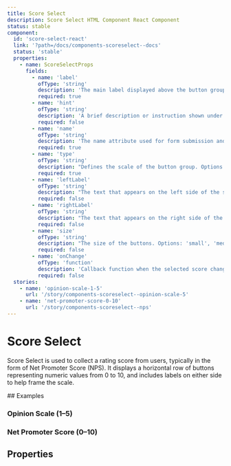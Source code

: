 ```yaml
---
title: Score Select
description: Score Select HTML Component React Component
status: stable
component:
  id: 'score-select-react'
  link: '?path=/docs/components-scoreselect--docs'
  status: 'stable'
  properties:
    - name: ScoreSelectProps
      fields:
        - name: 'label'
          ofType: 'string'
          description: 'The main label displayed above the button group.'
          required: true
        - name: 'hint'
          ofType: 'string'
          description: 'A brief description or instruction shown under the label.'
          required: false
        - name: 'name'
          ofType: 'string'
          description: 'The name attribute used for form submission and identification of the group of buttons.'
          required: true
        - name: 'type'
          ofType: 'string'
          description: "Defines the scale of the button group. Options: '1-5', '1-7', '0-10'."
          required: true
        - name: 'leftLabel'
          ofType: 'string'
          description: "The text that appears on the left side of the score range (for example, 'Not Likely')."
          required: false
        - name: 'rightLabel'
          ofType: 'string'
          description: "The text that appears on the right side of the score range (for example, 'Extremely Likely')."
          required: false
        - name: 'size'
          ofType: 'string'
          description: "The size of the buttons. Options: 'small', 'medium', 'large'. Default is 'medium'."
          required: false
        - name: 'onChange'
          ofType: 'function'
          description: 'Callback function when the selected score changes.'
          required: false
  stories:
    - name: 'opinion-scale-1-5'
      url: '/story/components-scoreselect--opinion-scale-5'
    - name: 'net-promoter-score-0-10'
      url: '/story/components-scoreselect--nps'
---
```


# Score Select

Score Select is used to collect a rating score from users, typically in the form of Net Promoter Score (NPS). It displays a horizontal row of buttons representing numeric values from 0 to 10, and includes labels on either side to help frame the scale.

<Section current="react">
<ComponentPreview>
  <ScoreSelect
    label="How satisfied are you with your experience?"
    leftLabel="Very Dissatisfied"
    name="opinion-scale-7"
    rightLabel="Very Satisfied"
    size="large"
    type="1-7"
  />
</ComponentPreview>
## Examples

### Opinion Scale (1–5)

<StorybookFrame
  className="h-[200px] w-full"
  componentId="score-select-react"
  story="opinion-scale-1-5"
/>

### Net Promoter Score (0–10)

<StorybookFrame
  className="h-[200px] w-full"
  componentId="score-select-react"
  story="net-promoter-score-0-10"
/>

## Properties

<ComponentPropertiesTable componentId="score-select-react" />

</Section>
